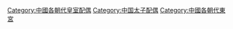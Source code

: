 [[Category:中國各朝代皇室配偶|Category:中國各朝代皇室配偶]]
[[Category:中国太子配偶|Category:中国太子配偶]]
[[Category:中國各朝代東宮|Category:中國各朝代東宮]]